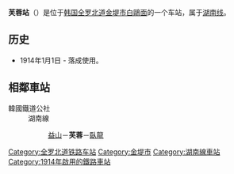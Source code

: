 {{not|芙蓉站 (森美兰)|芙蓉田站}}
{{Unreferenced|time=2017-03-26T06:01:00+00:00}}
{{朝鮮半島車站資訊
|公司色 = #0066b3
|文字色 = 
|站名 = 芙蓉站<br />{{lang|en|Buyong}}
|圖片 =BuyongSta.jpg
|pxl = 
|圖片說明 =车站站舍
|所屬路線 = [[湖南线|湖南线]]
|車站編號 = 
|前一站 = [[益山站|益山]]
|前一站距離 = 7.4
|後一站距離 = 3.2
|後一站 = [[卧龙站|卧龙]]
|距離 = 95.3
|起點站 = [[大田操车场|大田操车场]]
|諺文 = 부용역
|朝鮮漢字 = 芙蓉驛
|文觀部式 =Buyong-yeok 
|馬-賴式 =Puyong-yŏk
|副站名 = 
|停站路線數 = 
|所屬公司 = [[韩国铁道公社|韩国铁道公社]]
|所在地 =[[全罗北道|全罗北道]][[金堤市|金堤市]][[白鷗面|白鷗面]]
|車站構造 = 地面车站
|月台配置 = 
|啟用年月日 =1914年1月1日 
|廢站年月日 = 
|上下車人次 =
|統計年度 =
|轉車 = 
|備註 = 
|全寬備註 = 
}}

'''芙蓉站'''（{{kor|諺=부용역|漢=芙蓉驛|羅=Buyong yeok|f=y}}）是位于[[韩国|韩国]][[全罗北道|全罗北道]][[金堤市|金堤市]][[白鷗面|白鷗面]]的一个车站，属于[[湖南线|湖南线]]。

== 历史 ==
*1914年1月1日 - 落成使用。

== 相鄰車站 ==
;韓國鐵道公社
:湖南線
::[[益山站|益山]]－'''芙蓉'''－[[臥龍站|臥龍]]

{{湖南线}}

[[Category:全罗北道铁路车站|Category:全罗北道铁路车站]]
[[Category:金堤市|Category:金堤市]]
[[Category:湖南線車站|Category:湖南線車站]]
[[Category:1914年啟用的鐵路車站|Category:1914年啟用的鐵路車站]]